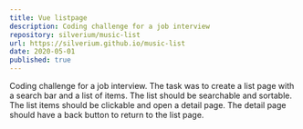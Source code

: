 ```yaml
---
title: Vue listpage
description: Coding challenge for a job interview
repository: silverium/music-list
url: https://silverium.github.io/music-list
date: 2020-05-01
published: true
---
```



Coding challenge for a job interview. The task was to create a list page with a search bar and a list of items. The list should be searchable and sortable. The list items should be clickable and open a detail page. The detail page should have a back button to return to the list page.

